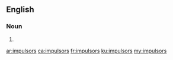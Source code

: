 ==English==

===Noun===
{{head|en|noun plural form}}

# {{plural of|impulsor|lang=en}}

[[ar:impulsors]]
[[ca:impulsors]]
[[fr:impulsors]]
[[ku:impulsors]]
[[my:impulsors]]